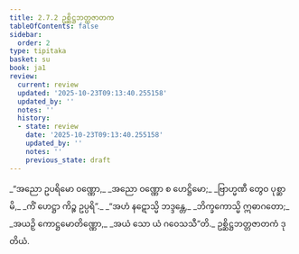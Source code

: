 ```yaml
---
title: 2.7.2 ဥစ္ဆိဋ္ဌဘတ္တဇာတက
tableOfContents: false
sidebar:
  order: 2
type: tipitaka
basket: su
book: ja1
review:
  current: review
  updated: '2025-10-23T09:13:40.255158'
  updated_by: ''
  notes: ''
  history:
  - state: review
    date: '2025-10-23T09:13:40.255158'
    updated_by: ''
    notes: ''
    previous_state: draft
---
```



<ReviewStatus review={frontmatter.review} showDetails={true} />

<HypothesisAnnotation frontmatter={frontmatter} />

<DynamicBreadcrumb />

<Division number="123" book="ja1" e="ch" v="22" p="57">

<Paragraph number="541" type="verses" book="ja1">
_“အညော ဥပရိမော ဝဏ္ဏော,_  
_အညော ဝဏ္ဏော စ ဟေဋ္ဌိမော;_  
_ဗြာဟ္မဏီ တွေဝ ပုစ္ဆာမိ,_  
_ကိံ ဟေဋ္ဌာ ကိဉ္စ ဥပ္ပရိ”._  

</Paragraph>

</Division>
<Division number="124" book="ja1" e="ch" v="22" p="57">

<Paragraph number="542" type="verses" book="ja1">
_“အဟံ နဋောသ္မိ ဘဒ္ဒန္တေ,_  
_ဘိက္ခကောသ္မိ ဣဓာဂတော;_  
_အယဉှိ ကောဋ္ဌမောတိဏ္ဏော,_  
_အယံ သော ယံ ဂဝေသသီ”တိ._  


</Paragraph>
</Division>

<Paragraph number="543" type="center" book="ja1">
ဥစ္ဆိဋ္ဌဘတ္တဇာတကံ ဒုတိယံ.
</Paragraph>